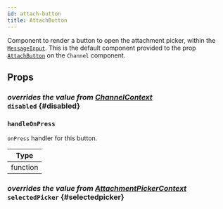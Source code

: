 ```yaml
---
id: attach-button
title: AttachButton
---
```



Component to render a button to open the attachment picker, within the [`MessageInput`](./message-input.mdx).
This is the default component provided to the prop [`AttachButton`](../channel/channel.mdx#attachbutton) on the `Channel` component.

## Props

### <div class="label description">_overrides the value from [ChannelContext](../../../ui-components/contexts/channel-context#disabled)_</div> `disabled` {#disabled}

<Disabled />

### `handleOnPress`

`onPress` handler for this button.

| Type     |
| -------- |
| function |

### <div class="label description">_overrides the value from [AttachmentPickerContext](../../../ui-components/contexts/attachment-picker-context#selectedpicker)_</div> `selectedPicker` {#selectedpicker}

<SelectedPicker />
